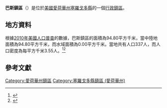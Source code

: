 {{noteTA
|G1=USState
|G2=地名
|G3=Unit
}}
{{Infobox settlement
|official_name            = 巴斯鎮區
|native_name = Bath Township
|settlement_type          = [[行政鎮區|行政鎮區]]
|image_skyline            = 
|imagesize                = 
|image_map                = Map highlighting Bath Township, Cerro Gordo County, Iowa.svg
|mapsize                  = 250px
|pushpin_map  =USA Iowa
|pushpin_label = 巴斯鎮區
|pushpin_label_position   = top
|pushpin_map_caption      = 巴斯鎮區在愛荷華州的位置
|subdivision_type         = [[世界政區索引|國家]]
|subdivision_type1        = [[美国州份|州份]]
|subdivision_type2        = [[愛荷華州行政区划|縣]]
|subdivision_name         = [[美国|美国]]
|subdivision_name1        = [[愛荷華州|愛荷華州]]
|subdivision_name2        = [[塞羅戈多縣_(愛荷華州)|塞羅戈多縣]]
|elevation_ft             = 1161
|elevation_m              = 354
|timezone                 = [[北美中部時區|北美中部時區]]
|area_total_km2           = 94.80
|area_land_km2            = 94.80
|area_water_km2           = 0.00
|area_total_sq_mi         = 
|area_land_sq_mi          = 
|area_water_sq_mi         = 
|population_as_of         = [[2010年美國人口普查|2010]]
|population_footnotes     = 
|population_total         = 337
|population_density_km2   = auto
|population_density_sq_mi = auto
|utc_offset               = -6
|coordinates              = {{coord|43|02|21|N|93|12|13|W|type:city_region:US-AL_source:GNS-enwiki|display=inline,title}}
| coor_pinpoint           = 
| coordinates_footnotes   = 
|timezone_DST             = CDT
|utc_offset_DST           = -5
|postal_code_type         = [[美國郵區編號|郵區編號]]
|postal_code              = 
|area_code                = {{link-en|电话区号641|Area code 641|641}}
|blank_name = [[地名信息系统|GNIS ID]]
|blank_info = 467417
}}
'''巴斯鎮區'''（{{lang-en|Bath Township}}）是位於[[美國|美國]][[愛荷華州|愛荷華州]][[塞羅戈多縣_(愛荷華州)|塞羅戈多縣]]的一個[[行政鎮區|行政鎮區]]。

== 地方資料 ==
根據[[2010年美國人口普查|2010年美國人口普查]]的數據，巴斯鎮區的面積為94.80平方千米，當中陸地面積為94.80平方千米，而水域面積為0.00平方千米。當地共有人口337人，而人口密度為每平方千米3.55人。<ref name="GR8">{{cite web|url=http://factfinder2.census.gov|publisher=[[美国人口调查局|美国人口调查局]]|accessdate=2011-05-14|title=American FactFinder|archive-date=2013-09-11|archive-url=https://web.archive.org/web/20130911234518/http://factfinder2.census.gov/|dead-url=no}}</ref><ref>{{cite web|url=https://www.citypopulation.de/en/usa/iowa/admin/|title=USA: Iowa (Counties and Townships) - City Population}}</ref>

== 參考文獻 ==
{{reflist}}

{{塞羅戈多縣 (愛荷華州)}}

{{DEFAULTSORT:Bath Township}}
[[Category:愛荷華州鎮區|Category:愛荷華州鎮區]]
[[Category:塞羅戈多縣鎮區_(愛荷華州)|Category:塞羅戈多縣鎮區 (愛荷華州)]]

{{Iowa-geo-stub}}